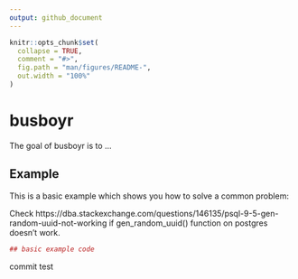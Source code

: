 ```yaml
---
output: github_document
---
```


<!-- README.md is generated from README.Rmd. Please edit that file -->

```r
knitr::opts_chunk$set(
  collapse = TRUE,
  comment = "#>",
  fig.path = "man/figures/README-",
  out.width = "100%"
)
```
# busboyr

The goal of busboyr is to ...

## Example

This is a basic example which shows you how to solve a common problem:

Check https://dba.stackexchange.com/questions/146135/psql-9-5-gen-random-uuid-not-working if gen_random_uuid() function on postgres doesn't work.

```r
## basic example code
```

commit test

